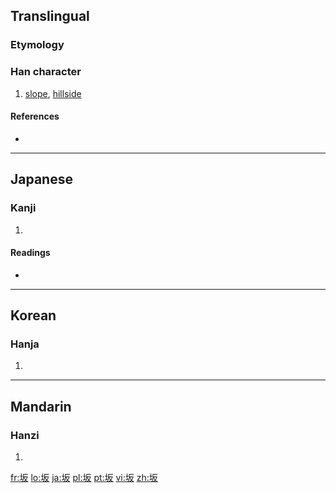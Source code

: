 {{also|阪}}
==Translingual==
{{zh-forms|坂|[[阪]]}}
===Etymology===
{{Han simp|阪|f=阝|t=土}}

{{Han compound|土|t1=mound|反|ls=psc|c1=s|c2=p}}

===Han character===
{{Han char|rn=32|rad=土|as=04|sn=7|four=|canj=土竹水 (GHE)}}

# [[slope]], [[hillside]]

====References====
* {{Han ref|kx=0224.260|dkj=04910|dj=0459.140|hdz=10423.090|uh=5742|ud=22338}}

----

==Japanese==

===Kanji===
{{ja-kanji|grade=3|rs=土04}}

# {{defn|Japanese|sort=土04}}

====Readings====
* {{ja-readings|on=[[はん]] (han)|kun=[[さか]] (saka)}}

----

==Korean==

===Hanja===
{{ko-hanja|hangeul=판|rv=pan|mr=p'an}}

# {{defn|Korean|sort=土04}}

----

==Mandarin==

===Hanzi===
{{cmn-hanzi|tra=阪|pin=[[bǎn]] ([[ban3]])|wg=pan<sup>3</sup>}}

# {{defn|Mandarin|sort=土04}}

[[fr:坂]]
[[lo:坂]]
[[ja:坂]]
[[pl:坂]]
[[pt:坂]]
[[vi:坂]]
[[zh:坂]]